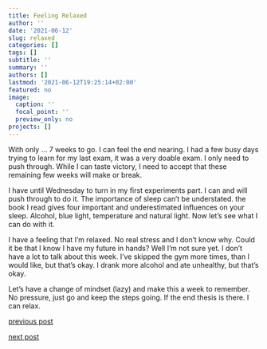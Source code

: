 ```yaml
---
title: Feeling Relaxed
author: ''
date: '2021-06-12'
slug: relaxed
categories: []
tags: []
subtitle: ''
summary: ''
authors: []
lastmod: '2021-06-12T19:25:14+02:00'
featured: no
image:
  caption: ''
  focal_point: ''
  preview_only: no
projects: []
---
```


With only ... 7 weeks to go. I can feel the end nearing. I had a few busy days trying to learn for my last exam, it was a very doable exam. I only need to push through. While I can taste victory, I need to accept that these remaining few weeks will make or break.

I have until Wednesday to turn in my first experiments part. I can and will push through to do it. The importance of sleep can't be understated. the book I read gives four important and underestimated influences on your sleep. Alcohol, blue light, temperature and natural light. Now let's see what I can do with it.


I have a feeling that I'm relaxed. No real stress and I don't know why. Could it be that I know I have my future in hands? Well I'm not sure yet. I don't have a lot to talk about this week. I've skipped the gym more times, than I would like, but that's okay. I drank more alcohol and ate unhealthy, but that's okay. 

Let's have a change of mindset (lazy) and make this a week to remember. No pressure, just go and keep the steps going. If the end thesis is there. I can relax.

[previous post](/2021/06/07/pareto)

[next post](#)
